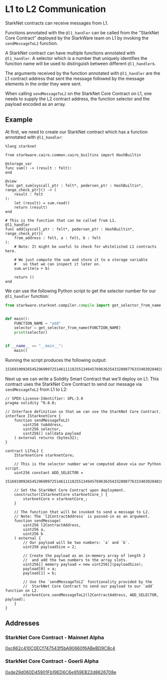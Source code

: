 # L1 to L2 Communication

StarkNet contracts can receive messages from L1.

Functions annotated with the `@l1_handler` can be called from the "StarkNet Core Contract" deployed by the StarkWare team on L1 by invoking the `sendMessageToL2` function.

A StarkNet contract can have multiple functions annotated with `@l1_handler`. A selector which is a number that uniquely identifies the function name will be used to distinguish between different `@l1_handler`s.

The arguments received by the function annotated with `@l1_handler` are the L1 contract address that sent the message followed by the message elements in the order they were sent.

When calling `sendMessageToL2` on the StarkNet Core Contract on L1, one needs to supply the L2 contract address, the function selector and the payload encoded as an array.

## Example

At first, we need to create our StarkNet contract which has a function annotated with `@l1_handler`:

```
%lang starknet

from starkware.cairo.common.cairo_builtins import HashBuiltin

@storage_var
func sum() -> (result : felt):
end

@view
func get_sum{syscall_ptr : felt*, pedersen_ptr : HashBuiltin*, range_check_ptr}() -> (
    result : felt
):
    let (result) = sum.read()
    return (result)
end

# This is the function that can be called from L1.
@l1_handler
func add{syscall_ptr : felt*, pedersen_ptr : HashBuiltin*, range_check_ptr}(
    from_address : felt, a : felt, b : felt
):
    # Note: It might be useful to check for whitelisted L1 contracts here.

    # We just compute the sum and store it to a storage variable
    #   so that we can inspect it later on.
    sum.write(a + b)

    return ()
end
```

We can use the following Python script to get the selector number for our `@l1_handler` function:

```python
from starkware.starknet.compiler.compile import get_selector_from_name


def main():
    FUNCTION_NAME = "add"
    selector = get_selector_from_name(FUNCTION_NAME)
    print(selector)


if __name__ == "__main__":
    main()
```

Running the script produces the following output:

```sh
1516919092654529690972514611118255134945769636354332808776333403020481942377
```

Next up we can write a Solidity Smart Contract that we'll deploy on L1. This contract uses the StarkNet Core Contract to send our message via `sendMessageToL2` from L1 to L2:

```solidity
// SPDX-License-Identifier: GPL-3.0
pragma solidity ^0.8.0;

// Interface definition so that we can use the StarkNet Core Contract.
interface IStarknetCore {
    function sendMessageToL2(
        uint256 toAddress,
        uint256 selector,
        uint256[] calldata payload
    ) external returns (bytes32);
}

contract L1ToL2 {
    IStarknetCore starknetCore;

    // This is the selector number we've computed above via our Python script.
    uint256 constant ADD_SELECTOR =
        1516919092654529690972514611118255134945769636354332808776333403020481942377;

    // Set the StarkNet Core Contract upon deployment.
    constructor(IStarknetCore starknetCore_) {
        starknetCore = starknetCore_;
    }

    // The function that will be invoked to send a message to L2.
    // Note: The `l2ContractAddress` is passed-in as an argument.
    function sendMessage(
        uint256 l2ContractAddress,
        uint256 a,
        uint256 b
    ) external {
        // Our payload will be two numbers: `a` and `b`.
        uint256 payloadSize = 2;

        // Create the payload as an in-memory array of length 2
        //  and add the two numbers to the array slots.
        uint256[] memory payload = new uint256[](payloadSize);
        payload[0] = a;
        payload[1] = b;

        // Use the `sendMessageToL2` functionality provided by the
        //  StarkNet Core Contract to send our payload to our `add` function on L2.
        starknetCore.sendMessageToL2(l2ContractAddress, ADD_SELECTOR, payload);
    }
}
```

## Addresses

### StarkNet Core Contract - Mainnet Alpha

[0xc662c410C0ECf747543f5bA90660f6ABeBD9C8c4](https://etherscan.io/address/0xc662c410C0ECf747543f5bA90660f6ABeBD9C8c4)

### StarkNet Core Contract - Goerli Alpha

[0xde29d060D45901Fb19ED6C6e959EB22d8626708e](https://goerli.etherscan.io/address/0xde29d060D45901Fb19ED6C6e959EB22d8626708e)
